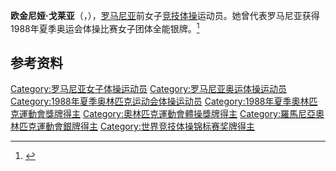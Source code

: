 {{NoteTA|G1=Sports}}
'''欧金尼娅·戈莱亚'''（{{lang-ro|Eugenia Golea}}，{{bd|1971年|3月10日||}}），[[罗马尼亚|罗马尼亚]]前女子[[竞技体操|竞技体操]]运动员。她曾代表罗马尼亚获得1988年夏季奥运会体操比赛女子团体全能银牌。<ref>{{Cite web|title=Eugenia GOLEA|url=https://www.olympic.org/eugenia-golea|accessdate=2021-04-02|work=International Olympic Committee|archive-date=2017-04-22|archive-url=https://web.archive.org/web/20170422125525/https://www.olympic.org/eugenia-golea|dead-url=no}}</ref>

== 参考资料 ==
{{reflist}}

{{世界竞技体操锦标赛女子团体全能冠军|1987}}

{{Authority control}}
{{DEFAULTSORT:Golea, Eugenia}}
[[Category:罗马尼亚女子体操运动员|Category:罗马尼亚女子体操运动员]]
[[Category:罗马尼亚奥运体操运动员|Category:罗马尼亚奥运体操运动员]]
[[Category:1988年夏季奥林匹克运动会体操运动员|Category:1988年夏季奥林匹克运动会体操运动员]]
[[Category:1988年夏季奧林匹克運動會獎牌得主|Category:1988年夏季奧林匹克運動會獎牌得主]]
[[Category:奧林匹克運動會體操獎牌得主|Category:奧林匹克運動會體操獎牌得主]]
[[Category:羅馬尼亞奧林匹克運動會銀牌得主|Category:羅馬尼亞奧林匹克運動會銀牌得主]]
[[Category:世界竞技体操锦标赛奖牌得主|Category:世界竞技体操锦标赛奖牌得主]]
